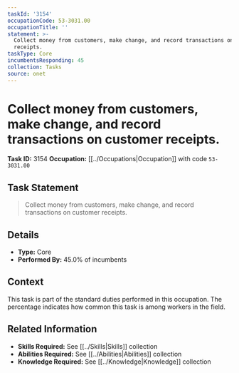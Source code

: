 ```yaml
---
taskId: '3154'
occupationCode: 53-3031.00
occupationTitle: ''
statement: >-
  Collect money from customers, make change, and record transactions on customer
  receipts.
taskType: Core
incumbentsResponding: 45
collection: Tasks
source: onet
---
```

# Collect money from customers, make change, and record transactions on customer receipts.

**Task ID:** 3154
**Occupation:** [[../Occupations|Occupation]] with code `53-3031.00`

## Task Statement

> Collect money from customers, make change, and record transactions on customer receipts.

## Details

- **Type:** Core
- **Performed By:** 45.0% of incumbents

## Context

This task is part of the standard duties performed in this occupation. The percentage indicates how common this task is among workers in the field.

## Related Information

- **Skills Required:** See [[../Skills|Skills]] collection
- **Abilities Required:** See [[../Abilities|Abilities]] collection
- **Knowledge Required:** See [[../Knowledge|Knowledge]] collection
